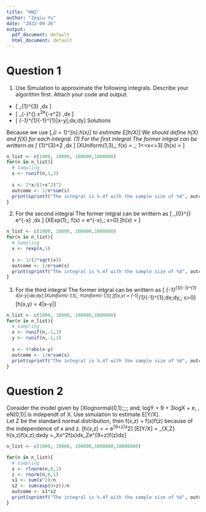 ```yaml
---
title: "HW2"
author: "Zeqiu.Yu"
date: "2022-09-26"
output:
  pdf_document: default
  html_document: default
---
```



# Question 1

1. Use Simulation to approximate the following integrals. Describe your algorithm first. Attach your code and output.
* \[ \int_{1}^{3}\frac{x}{(1 + x^2)^2} \,dx\ \]
* \[ \int_{-\infty}^{\infty} x^2e^{-x^2} \,dx\ \]
* \[ \int_{-1}^{1}\int_{-1}^{1}|x-y|\;dx\;dy\]
Solutions  

Because we use \[\frac{1}{n}\,\sum_{i = 1}^{n}\,h(x)\] to estimate E[h(X)].We should define h(X) and f(X) for each integral. 
(1) For the first integral
The former intgral can be writtern as
\[ \int_{1}^{3}\frac{1}{2}*2\frac{x}{(1 + x^2)^2} \,dx\ \]
\[X\sim Uniform(1,3),\; f(x) = \frac{1}{2},\; 1<=x<=3\]
\[h(x) = \frac{2x}{(1 + x^2)^2}\]
```r
n_list <- c(1000, 10000, 100000,1000000)
for(n in n_list){
  # Sampling
  x <- runif(n,1,3)
  
  s <- 2*x/(1+x^2)^2
  outcome <- 1/n*sum(s)
  print(sprintf("The integral is %.4f with the sample size of %d", outcome, n))
}
```
(2) For the second integral
The former intgral can be writtern as
\[ \int_{0}^{\infty} \frac{1}{2\sqrt{x}}e^{-x} \,dx\ \]
\[X\sim Exp(1),\; f(x) = e^{-x},\; x>0\]
\[h(x) = \frac{1}{2\sqrt{x}}\]
```r
n_list <- c(1000, 10000, 100000,1000000)
for(n in n_list){
  # Sampling
  x <- rexp(n,1)
  
  s <- 1/(2*sqrt(x))
  outcome <- 1/n*sum(s)
  print(sprintf("The integral is %.4f with the sample size of %d", outcome, n))
}
```
(3) For the third integral
The former intgral can be writtern as
\[ \int_{-1}^{1}\frac{1}{2}\int_{-1}^{1}\frac{1}{2} 4|x-y|\;dx\;dy\]
\[X\sim Uniform(-1,1),\; Y\sim Uniform(-1,1)\]
\[f(x,y) = \int_{-1}^{1}\int_{-1}^{1}\frac{1}{4}\;dx\;dy,\; x>0\]
\[h(x,y) = 4|x-y|\]
```r
n_list <- c(1000, 10000, 100000,1000000)
for(n in n_list){
  # Sampling
  x <- runif(n,-1,1)
  y <- runif(n,-1,1)
  
  s <- 4*abs(x-y)
  outcome <- 1/n*sum(s)
  print(sprintf("The integral is %.4f with the sample size of %d", outcome, n))
}
```

# Question 2
Consider the model given by 
\[X\sim lognormal(0,1)\;\;\;\; and\; logY = 9 + 3logX + e\, , e\sim N(0,1)\]
is independt of X. Use simulation to estimate E[Y/X].  
Let Z be the standard normal distribution, then f(x,z) = f(x)f(z) because of the independence of x and z.
\[h(x,z) = \frac{Y}{X} = e^{9+z}x^2\]
\[E[Y/X] = \iint_{X,Z} h(x,z)f(x,z)\;dxdy =\int_Xx^2f(x)dx\int_Ze^{9+z}f(z)dz\]


```r
n_list <- c(1000, 10000, 100000,1000000,10000000)

for(n in n_list){
  # Sampling
  x <- rlnorm(n,0,1) 
  z <- rnorm(n,0,1)
  s1 <- sum(x^2)/n
  s2 <- sum(exp(9+z))/n
  outcome <- s1*s2
  print(sprintf("The integral is %.4f with the sample size of %d", outcome, n))
}
```

